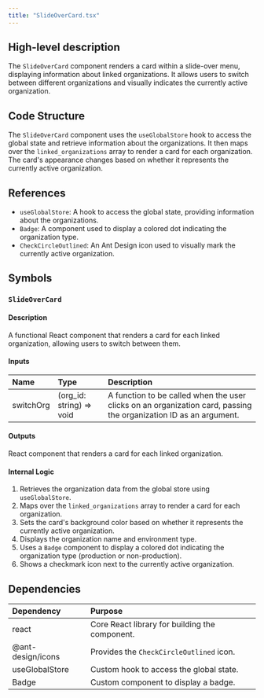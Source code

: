 ```yaml
---
title: "SlideOverCard.tsx"
---
```


## High-level description
The `SlideOverCard` component renders a card within a slide-over menu, displaying information about linked organizations. It allows users to switch between different organizations and visually indicates the currently active organization.

## Code Structure
The `SlideOverCard` component uses the `useGlobalStore` hook to access the global state and retrieve information about the organizations. It then maps over the `linked_organizations` array to render a card for each organization. The card's appearance changes based on whether it represents the currently active organization.

## References
- `useGlobalStore`: A hook to access the global state, providing information about the organizations.
- `Badge`: A component used to display a colored dot indicating the organization type.
- `CheckCircleOutlined`: An Ant Design icon used to visually mark the currently active organization.

## Symbols

### `SlideOverCard`
#### Description
A functional React component that renders a card for each linked organization, allowing users to switch between them.

#### Inputs
| Name | Type | Description |
|:-----|:-----|:------------|
| switchOrg | (org_id: string) =&gt; void | A function to be called when the user clicks on an organization card, passing the organization ID as an argument. |

#### Outputs
React component that renders a card for each linked organization.

#### Internal Logic
1. Retrieves the organization data from the global store using `useGlobalStore`.
2. Maps over the `linked_organizations` array to render a card for each organization.
3. Sets the card's background color based on whether it represents the currently active organization.
4. Displays the organization name and environment type.
5. Uses a `Badge` component to display a colored dot indicating the organization type (production or non-production).
6. Shows a checkmark icon next to the currently active organization.

## Dependencies
| Dependency | Purpose |
|:-----------|:--------|
| react | Core React library for building the component. |
| @ant-design/icons | Provides the `CheckCircleOutlined` icon. |
| useGlobalStore | Custom hook to access the global state. |
| Badge | Custom component to display a badge. |
